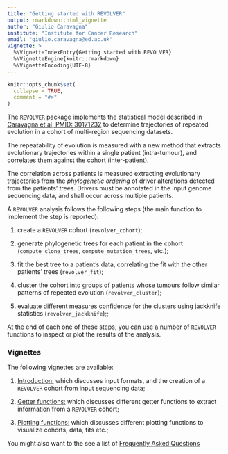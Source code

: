 ```yaml
---
title: "Getting started with REVOLVER"
output: rmarkdown::html_vignette
author: "Giulio Caravagna"
institute: "Institute for Cancer Research"
email: "giulio.caravagna@ed.ac.uk"
vignette: >
  %\VignetteIndexEntry{Getting started with REVOLVER}
  %\VignetteEngine{knitr::rmarkdown}
  %\VignetteEncoding{UTF-8}
---
```


```r
knitr::opts_chunk$set(
  collapse = TRUE,
  comment = "#>"
)
```

The `REVOLVER` package implements the statistical model described in [Caravagna et al; PMID: 30171232](https://www.ncbi.nlm.nih.gov/pubmed/30171232) to determine trajectories of repeated evolution in a cohort of multi-region sequencing datasets. 

The repeatability of evolution is measured with a new method that extracts evolutionary trajectories within a single patient (intra-tumour), and correlates them against the cohort (inter-patient).

The correlation across patients is measured extracting evolutionary trajectories from the *phylogenetic ordering* of driver alterations detected from the patients' trees. Drivers must be annotated in the input genome sequencing data, and shall occur across multiple patients.

A `REVOLVER` analysis follows the following steps (the main function to implement the step is reported):

1. create a `REVOLVER` cohort (`revolver_cohort`);
  
2. generate phylogenetic trees for each patient in the cohort (`compute_clone_trees`, `compute_mutation_trees`, etc.);

3. fit the best tree to a patient's data, correlating the fit with the other patients' trees (`revolver_fit`);

4. cluster the cohort into groups of patients whose tumours follow similar patterns of repeated evolution (`revolver_cluster`);

5. evaluate different measures confidence for the clusters using jackknife statistics (`revolver_jackknife`);;

At the end of each one of these steps, you can use a number of `REVOLVER` functions to inspect or plot the results of the analysis.

### Vignettes

The following vignettes are available:

1. [Introduction:](https://caravagn.github.io/revolver/articles/Input_formats.html) which discusses input formats, and the creation of  a `REVOLVER` cohort from input sequencing data;

2. [Getter functions:](https://caravagn.github.io/revolver/articles/Getters.html) which discusses different getter functions to extract information from a `REVOLVER` cohort;

3. [Plotting functions:](https://caravagn.github.io/revolver/articles/Plotting_functions.html) which discusses different plotting functions to visualize cohorts, data, fits etc.; 


You might also want to the see a list of [Frequently Asked Questions](https://caravagn.github.io/revolver/articles/FAQ.html)

